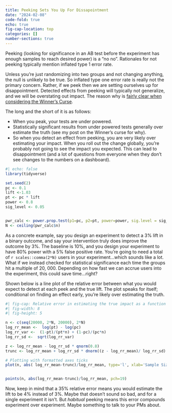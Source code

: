 ```yaml
---
title: Peeking Sets You Up For Dissapointment
date: "2024-02-08"
code-fold: true
echo: true
fig-cap-location: top
categories: []
number-sections: true
---
```



Peeking (looking for significance in an AB test before the experiment has enough samples to reach desired power) is a "no no".  Rationales for not peeking typically mention inflated type 1 error rate.

Unless you're just randomizing into two groups and not changing anything, the null is unlikely to be true.  So inflated type one error rate is really not the primary concern.  Rather, if we peek then we are setting ourselves up for disappointment.  Detected effects from peeking will typically not generalize, and we will be overstating out impact.  The reason why is [fairly clear when considering the Winner's Curse](https://dpananos.github.io/posts/2024-01-22-curse/). 


The long and the short of it is as follows:

* When you peak, your tests are under powered.
* Statistically significant results from under powered tests generally over estimate the truth (see my post on the Winner's curse for why).
* So when you detect an effect from peeking, you are very likely over estimating your impact.  When you roll out the change globally, you're probably not going to see the impact you expected.  This can lead to disappointment (and a lot of questions from everyone when they don't see changes to the numbers on a dashboard).



```r
#| echo: false
library(tidyverse)

set.seed(2)
pc <- 0.1
lift <-1.03
pt <- pc * lift
power <- 0.8
sig_level <- 0.05


pwr_calc <- power.prop.test(p1=pc, p2=pt, power=power, sig.level = sig_level)
N <- ceiling(pwr_calc$n)
```

As a concrete example, say you design an experiment to detect a 3% lift in a binary outcome, and say your intervention truly does improve the outcome by 3%.  The baseline is 10%, and you design your experiment to have 80% power with a 5% false positive rate.  You're going to need a total of `r scales::comma(2*N)` users in your experiment...which sounds like a lot.  What if we instead checked for statistical significance each time the groups hit a multiple of 20, 000. Depending on how fast we can accrue users into the experiment, this could save time...right?

Shown below is a line plot of the relative error between what you would expect to detect at each peek and the true lift. The plot speaks for itself; conditional on finding an effect early, you're likely over estimating the truth. 

```r
#| fig-cap: Relative error in estimating the true impact as a function of the total sample size.  Detecting a statistically significant difference early may save you time, but it comes at the expense of over estimating the true impact you have made by nearly 35\%.  Since we don't know the true impact of our interventions, it is difficult to know if we are over estimating on any one experiment.  However, peeking as a practice will almost surely result in inflated expectations and great dissapointments.
#| fig-width: 8
#| fig-height: 5

n <- c(seq(20000, 2*N, 20000), 2*N)
log_rr_mean <-  log(pt) - log(pc)
log_rr_var <-  (1-pt)/(pt*n) + (1-pc)/(pc*n)
log_rr_sd <-  sqrt(log_rr_var)

z <- log_rr_mean - log_rr_sd * qnorm(0.8)
trunc <- log_rr_mean + log_rr_sd * dnorm((z - log_rr_mean)/ log_rr_sd) / (1 - pnorm((z - log_rr_mean)/ log_rr_sd))

# Plotting with formatted axes ticks
plot(n, abs( log_rr_mean-trunc)/log_rr_mean, type='l', xlab='Sample Size', ylab='Relative Error')


points(n, abs(log_rr_mean-trunc)/log_rr_mean, pch=19)

```


Now, keep in mind that a 35% relative error means you would estimate the lift to be 4% instead of 3%.  Maybe that doesn't sound so bad, and for a single experiment it isn't.  But _habitual_ peeking means this error compounds experiment over experiment.  Maybe something to talk to your PMs about.

